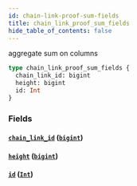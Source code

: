 ```yaml
---
id: chain-link-proof-sum-fields
title: chain_link_proof_sum_fields
hide_table_of_contents: false
---
```


aggregate sum on columns

```graphql
type chain_link_proof_sum_fields {
  chain_link_id: bigint
  height: bigint
  id: Int
}
```

### Fields

#### [`chain_link_id`](#) ([`bigint`](/07-graphql/scalars/bigint))

#### [`height`](#) ([`bigint`](/07-graphql/scalars/bigint))

#### [`id`](#) ([`Int`](/07-graphql/scalars/int))
